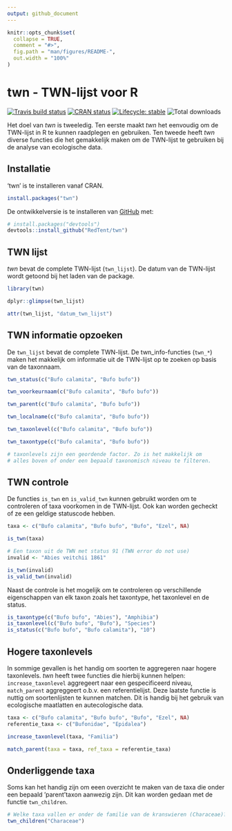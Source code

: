 ```yaml
---
output: github_document
---
```


<!-- README.md is generated from README.Rmd. Please edit that file -->

```r
knitr::opts_chunk$set(
  collapse = TRUE,
  comment = "#>",
  fig.path = "man/figures/README-",
  out.width = "100%"
)
```
# twn - TWN-lijst voor R

<!-- badges: start -->
[![Travis build status](https://travis-ci.org/RedTent/twn.svg?branch=master)](https://travis-ci.org/RedTent/twn)
[![CRAN status](https://www.r-pkg.org/badges/version/twn)](https://CRAN.R-project.org/package=twn)
[![Lifecycle: stable](https://img.shields.io/badge/lifecycle-stable-brightgreen.svg)](https://lifecycle.r-lib.org/articles/stages.html#stable)
![Total downloads](https://cranlogs.r-pkg.org/badges/grand-total/twn)
<!-- werkt niet naar behoren  [![Codecov test coverage](https://codecov.io/gh/RedTent/twn/branch/master/graph/badge.svg)](https://codecov.io/gh/RedTent/twn?branch=master) -->
<!-- badges: end -->

Het doel van *twn* is tweeledig. Ten eerste maakt *twn* het eenvoudig om de TWN-lijst in R te kunnen raadplegen en gebruiken. Ten tweede heeft *twn* diverse functies die het gemakkelijk maken om de TWN-lijst te gebruiken bij de analyse van ecologische data.

## Installatie

'twn' is te installeren vanaf CRAN. 

``` r
install.packages("twn")
```

De ontwikkelversie is te installeren van [GitHub](https://github.com/Redtent/twn) met:

``` r
# install.packages("devtools")
devtools::install_github("RedTent/twn")
```

## TWN lijst

*twn* bevat de complete TWN-lijst (`twn_lijst`). De datum van de TWN-lijst wordt getoond bij het laden van de package. 

```r
library(twn)

dplyr::glimpse(twn_lijst)

attr(twn_lijst, "datum_twn_lijst")
```

## TWN informatie opzoeken

De `twn_lijst` bevat de complete TWN-lijst. De twn_info-functies (`twn_*`) maken het makkelijk om informatie uit de TWN-lijst op te zoeken op basis van de taxonnaam.

```r
twn_status(c("Bufo calamita", "Bufo bufo"))

twn_voorkeurnaam(c("Bufo calamita", "Bufo bufo"))

twn_parent(c("Bufo calamita", "Bufo bufo"))

twn_localname(c("Bufo calamita", "Bufo bufo"))

twn_taxonlevel(c("Bufo calamita", "Bufo bufo"))

twn_taxontype(c("Bufo calamita", "Bufo bufo"))

# taxonlevels zijn een geordende factor. Zo is het makkelijk om 
# alles boven of onder een bepaald taxonomisch niveau te filteren.
```

## TWN controle

De functies `is_twn` en `is_valid_twn` kunnen gebruikt worden om te controleren of taxa voorkomen in de TWN-lijst. Ook kan worden gecheckt of ze een geldige statuscode hebben.

```r
taxa <- c("Bufo calamita", "Bufo bufo", "Bufo", "Ezel", NA)

is_twn(taxa)

# Een taxon uit de TWN met status 91 (TWN error do not use)
invalid <- "Abies veitchii 1861"

is_twn(invalid)
is_valid_twn(invalid)


```

Naast de controle is het mogelijk om te controleren op verschillende eigenschappen van elk taxon zoals het taxontype, het taxonlevel en de status.

```r
is_taxontype(c("Bufo bufo", "Abies"), "Amphibia")
is_taxonlevel(c("Bufo bufo", "Bufo"), "Species")
is_status(c("Bufo bufo", "Bufo calamita"), "10")
```


## Hogere taxonlevels

In sommige gevallen is het handig om soorten te aggregeren naar hogere taxonlevels. *twn* heeft twee functies die hierbij kunnen helpen: `increase_taxonlevel` aggregeert naar een gespecificeerd niveau, `match_parent` aggreggeert o.b.v. een referentielijst. Deze laatste functie is nuttig om soortenlijsten te kunnen matchen. Dit is handig bij het gebruik van ecologische maatlatten en autecologische data.

```r
taxa <- c("Bufo calamita", "Bufo bufo", "Bufo", "Ezel", NA)
referentie_taxa <- c("Bufonidae", "Epidalea")

increase_taxonlevel(taxa, "Familia")

match_parent(taxa = taxa, ref_taxa = referentie_taxa)

```

## Onderliggende taxa

Soms kan het handig zijn om eeen overzicht te maken van de taxa die onder een bepaald 'parent'taxon aanwezig zijn. Dit kan worden gedaan met de functie `twn_children`.

```r
# Welke taxa vallen er onder de familie van de kranswieren (Characeae)?
twn_children("Characeae")

```



